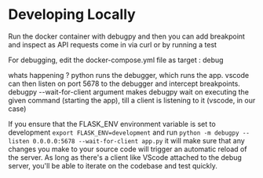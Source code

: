 # Developing Locally

Run the docker container with debugpy and then you can add breakpoint and inspect as API requests come in via curl or by running a test

For debugging, edit the docker-compose.yml file as target : debug

whats happening ?
python runs the debugger, which runs the app.
vscode can then listen on port 5678 to the debugger and intercept breakpoints.
debugpy --wait-for-client argument makes debugpy wait on executing the given command (starting the app), till a client is listening to it (vscode, in our case)

If you ensure that the FLASK_ENV environment variable is set to development
`export FLASK_ENV=development`
and run
`python -m debugpy --listen 0.0.0.0:5678 --wait-for-client app.py`
it will make sure that any changes you make to your source code will trigger an automatic reload
of the server. As long as there's a client like VScode attached to the debug server, you'll be able
to iterate on the codebase and test quickly.
